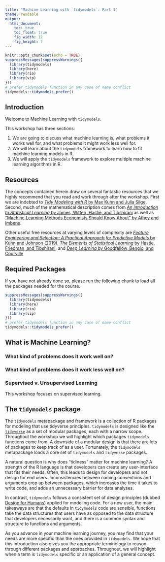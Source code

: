 ```yaml
---
title: "Machine Learning with `tidymodels`: Part 1" 
theme: readable
output:
  html_document:
    toc: true
    toc_float: true
    fig_width: 12
    fig_height: 7
---
```


```r
knitr::opts_chunk$set(echo = TRUE)
suppressMessages(suppressWarnings({ 
  library(tidymodels)
  library(here)
  library(rio)
  library(vip)
}))
# prefer tidymodels function in any case of name conflict
tidymodels::tidymodels_prefer() 
```

## Introduction 

Welcome to Machine Learning with `tidymodels`. 

This workshop has three sections: 

1. We are going to discuss what machine learning is, what problems it works well for, and what problems it might work less well for. 
2. We will learn about the `tidymodels` framework to learn how to fit machine learning models in R. 
3. We will apply the `tidymodels` framework to explore multiple machine learning algorithms in R. 

## Resources 

The concepts contained herein draw on several fantastic resources that we highly recommend that you read and work through after the workshop. First we are indebted to [*Tidy Modeling with R* by Max Kuhn and Julia Silge](https://www.tmwr.org/). Second, much of the mathematical description comes from [*An Introduction to Statistical Learning* by James, Witten, Hastie, and Tibshirani](https://www.statlearning.com/) as well as ["Machine Learning Methods Economists Should Know About" by Athey and Imbens](https://arxiv.org/abs/1903.10075). 

Other useful free resources at varying levels of complexity are [*Feature Engineering and Selection: A Practical Approach for Predictive Models* by Kuhn and Johnson (2019)](http://www.feat.engineering/data-splitting.html), [*The Elements of Statistical Learning* by Hastie, Friedman, and Tibshirani](https://link.springer.com/book/10.1007/978-0-387-21606-5), and [*Deep Learning* by Goodfellow, Bengio, and Courville](https://www.deeplearningbook.org/)

## Required Packages

If you have not already done so, please run the following chunk to load all the packages needed for the course. 

```r
suppressMessages(suppressWarnings({ 
  library(tidymodels)
  library(here)
  library(rio)
  library(vip)
}))
# prefer tidymodels function in any case of name conflict
tidymodels::tidymodels_prefer() 
```

## What is Machine Learning? 

### What kind of problems does it work well on? 

### What kind of problems does it work less well on? 

### Supervised v. Unsupervised Learning 

This workshop focuses on supervised learning. 

## The `tidymodels` package

The `tidymodels` metapackage and framework is a collection of R packages for modeling that use tidyverse principles. `tidymodels` is designed like the [`tidyverse`](https://www.tidyverse.org/) as a set of modular packages, each with a narrow scope. Throughout the workshop we will highlight which packages `tidymodels` functions come from. A downside of a modular design is that there are lots of packages to keep track of as a user. Fortunately, the `tidymodels` metapackage loads a core set of `tidymodels` and `tidyverse` packages. 

A natural question is why does "tidiness" matter for machine learning? A strength of the R language is that developers can create any user-interface that fits their needs. Often, this leads to design for developers and not design for end users. Inconsistencies between naming conventions and arguments crop up between packages, which increases the time it takes to write code, and adds an unnecessary barrier for data analyses. 

In contrast, `tidymodels` follows a consistent set of design principles (dubbed [Design for Humans](https://design.tidyverse.org/unifying-principles.html)) applied for modeling code. For a new user, the main takeaways are that the defaults in `tidymodels` code are sensible, functions take the data structures that users have as opposed to the data structure that developers necessarily want, and there is a common syntax and structure to functions and arguments. 

As you advance in your machine learning journey, you may find that your needs are more specific than the ones provided in `tidymodels`. We hope that this introduction also gives you the appropriate terminology to reason through different packages and approaches. Throughout, we will highlight when a term is `tidymodels` specific or an application of a general concept. 


